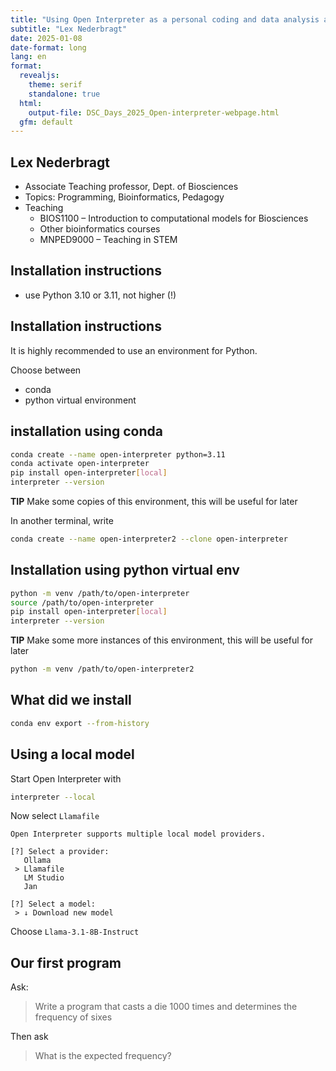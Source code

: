 ```yaml
---
title: "Using Open Interpreter as a personal coding and data analysis assistant"
subtitle: "Lex Nederbragt"
date: 2025-01-08
date-format: long
lang: en
format:
  revealjs:
    theme: serif
    standalone: true
  html:
    output-file: DSC_Days_2025_Open-interpreter-webpage.html
  gfm: default
---
```


::: {.content-visible when-format="revealjs"}

## Lex Nederbragt


- Associate Teaching professor, Dept. of Biosciences
- Topics: Programming, Bioinformatics, Pedagogy
- Teaching
  - BIOS1100 – Introduction to computational models for Biosciences
  - Other bioinformatics courses
  - MNPED9000 – Teaching in STEM

:::

## Installation instructions

* use Python 3.10 or 3.11, not higher (!)

::: {.content-visible when-format="revealjs"}
## Installation instructions
:::

It is highly recommended to use an environment for Python.

Choose between

* conda
* python virtual environment

## installation using conda

```.bash
conda create --name open-interpreter python=3.11
conda activate open-interpreter
pip install open-interpreter[local]
interpreter --version
```

**TIP** Make some copies of this environment, this will be useful for later

In another terminal, write

```.bash
conda create --name open-interpreter2 --clone open-interpreter
```

## Installation using python virtual env 

```.bash
python -m venv /path/to/open-interpreter
source /path/to/open-interpreter
pip install open-interpreter[local]
interpreter --version
```

**TIP** Make some more instances of this environment, this will be useful for later

```.bash
python -m venv /path/to/open-interpreter2
```

## What did we install

```.bash
conda env export --from-history
```

## Using a local model

Start Open Interpreter with

```.bash
interpreter --local
```

Now select `Llamafile`

```
Open Interpreter supports multiple local model providers.

[?] Select a provider:
   Ollama
 > Llamafile
   LM Studio
   Jan

[?] Select a model:
 > ↓ Download new model
```

Choose `Llama-3.1-8B-Instruct`

## Our first program

Ask:

> Write a program that casts a die 1000 times and determines the frequency of sixes

Then ask

> What is the expected frequency?

<!-- 

## Exercise 

Get it to write some code



## etc

You can modify the max_tokens and context_window (in tokens) of locally running models.

For local mode, smaller context windows will use less RAM, so we recommend trying a much shorter window (~1000) if it's failing / if it's slow. Make sure max_tokens is less than context_window.

interpreter --local --max_tokens 1000 --context_window 3000

 -->